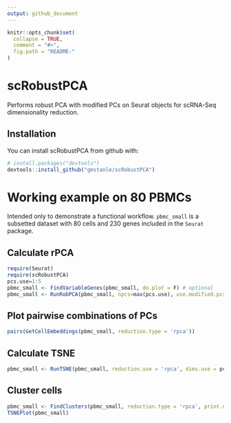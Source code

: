 ```yaml
---
output: github_document
---
```


<!-- README.md is generated from README.Rmd. Please edit that file -->

```r
knitr::opts_chunk$set(
  collapse = TRUE,
  comment = "#>",
  fig.path = "README-"
)
```

# scRobustPCA

Performs robust PCA with modified PCs on Seurat objects for scRNA-Seq dimensionality reduction.

## Installation

You can install scRobustPCA from github with:

```r
# install.packages("devtools")
devtools::install_github("gmstanle/scRobustPCA")
```

# Working example on 80 PBMCs
Intended only to demonstrate a functional workflow.
`pbmc_small` is a subsetted dataset with 80 cells and 230 genes 
included in the `Seurat` package.


## Calculate rPCA
```r
require(Seurat)
require(scRobustPCA)
pcs.use=1:5
pbmc_small <- FindVariableGenes(pbmc_small, do.plot = F) # optional
pbmc_small <- RunRobPCA(pbmc_small, npcs=max(pcs.use), use.modified.pcscores = T)
```

## Plot pairwise combinations of PCs
```r
pairs(GetCellEmbeddings(pbmc_small, reduction.type = 'rpca'))
```

## Calculate TSNE
```r
pbmc_small <- RunTSNE(pbmc_small, reduction.use = 'rpca', dims.use = pcs.use,perplexity=10)
```

## Cluster cells
```r
pbmc_small <- FindClusters(pbmc_small, reduction.type = 'rpca', print.output = F)
TSNEPlot(pbmc_small)
```


